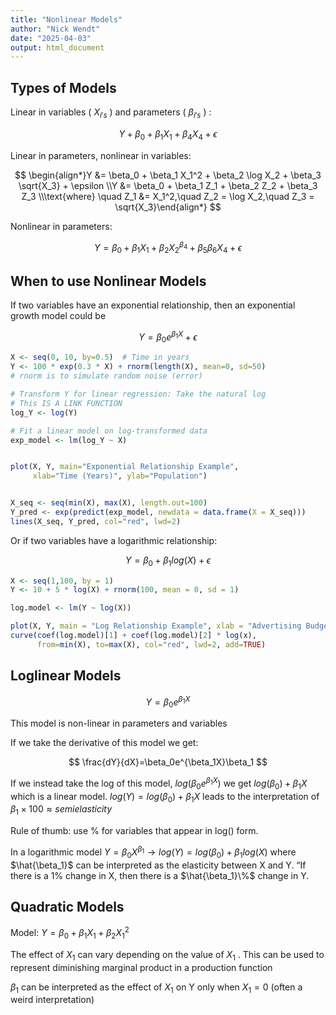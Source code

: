 ```yaml
---
title: "Nonlinear Models"
author: "Nick Wendt"
date: "2025-04-03"
output: html_document
---
```


## Types of Models

Linear in variables ( $X_{i's}$ ) and parameters ( $\beta_{i's}$ ) :

$$
Y+\beta_0+\beta_1X_1+\beta_4X_4+\epsilon
$$

Linear in parameters, nonlinear in variables:

$$
\begin{align*}Y &= \beta_0 + \beta_1 X_1^2 + \beta_2 \log X_2 + \beta_3 \sqrt{X_3} + \epsilon \\Y &= \beta_0 + \beta_1 Z_1 + \beta_2 Z_2 + \beta_3 Z_3 \\\text{where} \quad Z_1 &= X_1^2,\quad Z_2 = \log X_2,\quad Z_3 = \sqrt{X_3}\end{align*}
$$

Nonlinear in parameters:

$$
Y=\beta_0 +\beta_1X_1+\beta_2X_2^{\beta_4}+\beta_5\beta_6X_4+\epsilon
$$

## When to use Nonlinear Models

If two variables have an exponential relationship, then an exponential growth model could be

$$
Y=\beta_0e^{\beta_1X}+\epsilon
$$

```r
X <- seq(0, 10, by=0.5)  # Time in years
Y <- 100 * exp(0.3 * X) + rnorm(length(X), mean=0, sd=50) 
# rnorm is to simulate random noise (error)  

# Transform Y for linear regression: Take the natural log
# This IS A LINK FUNCTION
log_Y <- log(Y)

# Fit a linear model on log-transformed data
exp_model <- lm(log_Y ~ X)


plot(X, Y, main="Exponential Relationship Example",
     xlab="Time (Years)", ylab="Population")


X_seq <- seq(min(X), max(X), length.out=100)
Y_pred <- exp(predict(exp_model, newdata = data.frame(X = X_seq)))
lines(X_seq, Y_pred, col="red", lwd=2)
```

Or if two variables have a logarithmic relationship:

$$
Y=\beta_0+\beta_1log(X)+\epsilon
$$

```r
X <- seq(1,100, by = 1)
Y <- 10 + 5 * log(X) + rnorm(100, mean = 0, sd = 1) 

log.model <- lm(Y ~ log(X))

plot(X, Y, main = "Log Relationship Example", xlab = "Advertising Budget", ylab = "Sales Revenue")
curve(coef(log.model)[1] + coef(log.model)[2] * log(x), 
      from=min(X), to=max(X), col="red", lwd=2, add=TRUE)
```

## Loglinear Models

$$
Y= \beta_0e^{\beta_1X}
$$

This model is non-linear in parameters and variables

If we take the derivative of this model we get:

$$
\frac{dY}{dX}=\beta_0e^{\beta_1X}\beta_1
$$

If we instead take the log of this model, $log(\beta_0 e^{\beta_1X})$ we get $log(\beta_0)+\beta_1X$ which is a linear model. $log(Y)=log(\beta_0)+\beta_1X$ leads to the interpretation of $\beta_1 \times 100 \approx semielasticity$

Rule of thumb: use % for variables that appear in log() form.

In a logarithmic model $Y=\beta_0X^{\beta_1} \rightarrow log(Y)=log(\beta_0)+\beta_1 log(X)$ where $\hat{\beta_1}$ can be interpreted as the elasticity between X and Y. "If there is a 1% change in X, then there is a $\hat{\beta_1}\%$ change in Y.

## Quadratic Models

Model: $Y=\beta_0+\beta_1X_1+\beta_2X_1^2$

The effect of $X_1$ can vary depending on the value of $X_1$ . This can be used to represent diminishing marginal product in a production function

$\beta_1$ can be interpreted as the effect of $X_1$ on Y only when $X_1=0$ (often a weird interpretation)
